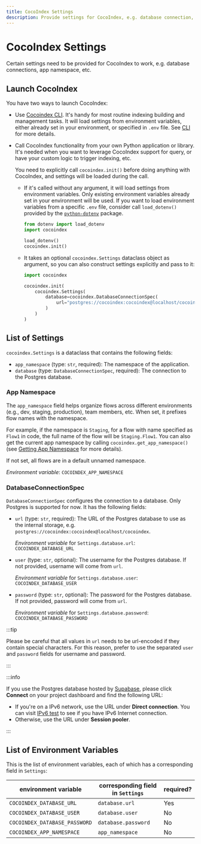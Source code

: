 ```yaml
---
title: CocoIndex Settings
description: Provide settings for CocoIndex, e.g. database connection, app namespace, etc.
---
```



# CocoIndex Settings

Certain settings need to be provided for CocoIndex to work, e.g. database connections, app namespace, etc.

## Launch CocoIndex

You have two ways to launch CocoIndex:

*   Use [Cocoindex CLI](cli). It's handy for most routine indexing building and management tasks.
    It will load settings from environment variables, either already set in your environment, or specified in `.env` file.
    See [CLI](cli#environment-variables) for more details.

*   Call CocoIndex functionality from your own Python application or library.
    It's needed when you want to leverage CocoIndex support for query, or have your custom logic to trigger indexing, etc.

    <Tabs>
    <TabItem value="python" label="Python" default>

    You need to explicitly call `cocoindex.init()` before doing anything with CocoIndex, and settings will be loaded during the call.

    *   If it's called without any argument, it will load settings from environment variables.
        Only existing environment variables already set in your environment will be used.
        If you want to load environment variables from a specific `.env` file, consider call `load_dotenv()` provided by the [`python-dotenv`](https://github.com/theskumar/python-dotenv) package.

        ```py
        from dotenv import load_dotenv
        import cocoindex

        load_dotenv()
        cocoindex.init()
        ```

    *   It takes an optional `cocoindex.Settings` dataclass object as argument, so you can also construct settings explicitly and pass to it:

        ```py
        import cocoindex

        cocoindex.init(
            cocoindex.Settings(
                database=cocoindex.DatabaseConnectionSpec(
                    url="postgres://cocoindex:cocoindex@localhost/cocoindex"
                )
            )
        )
        ```
    </TabItem>
    </Tabs>

## List of Settings

`cocoindex.Settings` is a dataclass that contains the following fields:

*   `app_namespace` (type: `str`, required): The namespace of the application.
*   `database` (type: `DatabaseConnectionSpec`, required): The connection to the Postgres database.

### App Namespace

The `app_namespace` field helps organize flows across different environments (e.g., dev, staging, production), team members, etc. When set, it prefixes flow names with the namespace.

For example, if the namespace is `Staging`, for a flow with name specified as `Flow1` in code, the full name of the flow will be `Staging.Flow1`.
You can also get the current app namespace by calling `cocoindex.get_app_namespace()` (see [Getting App Namespace](flow_def#getting-app-namespace) for more details).

If not set, all flows are in a default unnamed namespace.

*Environment variable*: `COCOINDEX_APP_NAMESPACE`

### DatabaseConnectionSpec

`DatabaseConnectionSpec` configures the connection to a database. Only Postgres is supported for now. It has the following fields:

*   `url` (type: `str`, required): The URL of the Postgres database to use as the internal storage, e.g. `postgres://cocoindex:cocoindex@localhost/cocoindex`.

    *Environment variable* for `Settings.database.url`: `COCOINDEX_DATABASE_URL`

*   `user` (type: `str`, optional): The username for the Postgres database. If not provided, username will come from `url`.

    *Environment variable* for `Settings.database.user`: `COCOINDEX_DATABASE_USER`

*   `password` (type: `str`, optional): The password for the Postgres database. If not provided, password will come from `url`.

    *Environment variable* for `Settings.database.password`: `COCOINDEX_DATABASE_PASSWORD`

:::tip

Please be careful that all values in `url` needs to be url-encoded if they contain special characters.
For this reason, prefer to use the separated `user` and `password` fields for username and password.

:::

:::info

If you use the Postgres database hosted by [Supabase](https://supabase.com/), please click **Connect** on your project dashboard and find the following URL:

*    If you're on a IPv6 network, use the URL under **Direct connection**. You can visit [IPv6 test](https://test-ipv6.com/) to see if you have IPv6 Internet connection.
*    Otherwise, use the URL under **Session pooler**.

:::

## List of Environment Variables

This is the list of environment variables, each of which has a corresponding field in `Settings`:

| environment variable | corresponding field in `Settings` | required? |
|---------------------|-------------------|----------|
| `COCOINDEX_DATABASE_URL` | `database.url` | Yes |
| `COCOINDEX_DATABASE_USER` | `database.user` | No |
| `COCOINDEX_DATABASE_PASSWORD` | `database.password` | No |
| `COCOINDEX_APP_NAMESPACE` | `app_namespace` | No |